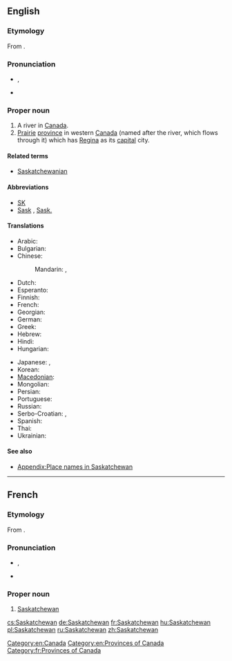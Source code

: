 ==English==
{{wikipedia}}

===Etymology===
From {{etyl|cr}} {{term||kisiskāciwani-sīpiy|swift-flowing river}}.

===Pronunciation===
* {{a|UK}} {{IPA|/sə.ˈskætʃ.ə.ˌwɒn/|/sə.ˈskætʃ.ə.wən/}}, {{X-SAMPA|/s@."sk{tS.@.%wQn/|/s@."sk{tS.@.w@n/}}
* {{audio|en-ca-Saskatchewan.ogg|Audio (CA)}}

===Proper noun===
{{en-proper noun}}

# A river in [[Canada]].
# [[prairie|Prairie]] [[province]] in western [[Canada]] (named after the river, which flows through it) which has [[Regina]] as its [[capital]] city.

====Related terms====
* [[Saskatchewanian]]

====Abbreviations====
* [[SK]]
* [[Sask]] , [[Sask.]]

====Translations====
{{trans-top|Province in western Canada}}
* Arabic: {{t-|ar|ساسكاتشوان|m|tr=saskatshuwaan}}
* Bulgarian: {{t-|bg|Саскачеван|m|tr=Saskáčevan}}
* Chinese:
*: Mandarin: {{t-|cmn|薩斯喀徹溫|sc=Hani}}, {{t-|cmn|萨斯喀彻温|tr=Sàsīkèchèwēn|sc=Hani}}
* Dutch: {{t-|nl|Saskatchewan}}
* Esperanto: {{t-|eo|Saskaĉevano}}
* Finnish: {{t-|fi|Saskatchewan}}
* French: {{t+|fr|Saskatchewan|f}}
* Georgian: {{t-|ka|სასკაჩევანი|tr=sask'ač'evani|sc=Geor|xs=Georgian}}
* German: {{t+|de|Saskatchewan|n}}
* Greek: {{t-|el|Σασκάτσουαν|tr=Saskátsouan}}
* Hebrew: {{t-|he|ססקצ'ואן}}
* Hindi: {{t-|hi|सास्काचेवान|tr=sāskācēvān|xs=Hindi}}
* Hungarian: {{t+|hu|Saskatchewan}}
{{trans-mid}}
* Japanese: {{t-|ja|サスカチュワン|tr=Sasukachuwan}},  {{t-|ja|サスカチュワン州|tr=Sasukachuwan-shū}}
* Korean: {{t-|ko|서스캐처원|tr=Seoseukaecheowon|sc=Hang}}
* [[Macedonian]]: {{t-|mk|Саскачеван|m|tr=Saskáčevan}}
* Mongolian: {{t-|mn|Саскачеван|tr=Saskáčevan|sc=Cyrl|xs=Mongolian}}
* Persian: {{t-|fa|ساسکاچوان}}
* Portuguese: {{t-|pt|Saskatchewan|m}}
* Russian: {{t-|ru|Саскачеван|m|tr=Saskáčevan}}
* Serbo-Croatian: {{t-|sh|Саскачеван|m|sc=Cyrl|xs=Serbo-Croatian}},  {{t-|sh|Saskatchewan|m|xs=Serbo-Croatian}}
* Spanish: {{t-|es|Saskatchewan|m}}
* Thai: {{t-|th|รัฐซัสแคตเชวัน|tr=rát sátkaecheerwaan}}
* Ukrainian: {{t-|uk|Саскачеван|m|tr=Saskáčevan|xs=Ukrainian}}
{{trans-bottom}}

====See also====
* [[Appendix:Place names in Saskatchewan]]

[[Category:en:Canada]]
[[Category:en:Provinces of Canada]]

----

==French==

===Etymology===
From {{etyl|cr|fr}} {{term||kisiskāciwani-sīpiy|swift-flowing river}}.

===Pronunciation===
* {{IPA|/sas.kat.ʃe.wan/|lang=fr}}, {{X-SAMPA|/sas.kat.Se.wan/}}
* {{rhymes|an|lang=fr}}

===Proper noun===
{{fr-proper noun|f}}

# [[#English|Saskatchewan]]

[[Category:fr:Provinces of Canada]]

[[cs:Saskatchewan]]
[[de:Saskatchewan]]
[[fr:Saskatchewan]]
[[hu:Saskatchewan]]
[[pl:Saskatchewan]]
[[ru:Saskatchewan]]
[[zh:Saskatchewan]]